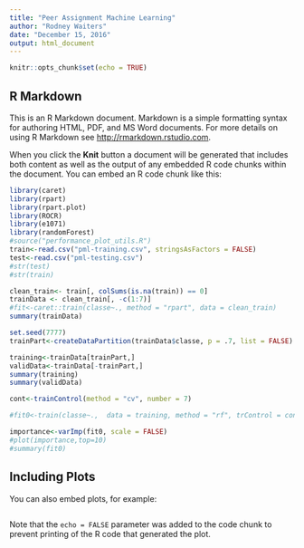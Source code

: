 ```yaml
---
title: "Peer Assignment Machine Learning"
author: "Rodney Waiters"
date: "December 15, 2016"
output: html_document
---
```


```r
knitr::opts_chunk$set(echo = TRUE)
```

## R Markdown

This is an R Markdown document. Markdown is a simple formatting syntax for authoring HTML, PDF, and MS Word documents. For more details on using R Markdown see <http://rmarkdown.rstudio.com>.

When you click the **Knit** button a document will be generated that includes both content as well as the output of any embedded R code chunks within the document. You can embed an R code chunk like this:

```r
library(caret)
library(rpart)
library(rpart.plot)
library(ROCR)
library(e1071)
library(randomForest)
#source("performance_plot_utils.R")
train<-read.csv("pml-training.csv", stringsAsFactors = FALSE)
test<-read.csv("pml-testing.csv")
#str(test)
#str(train)

clean_train<- train[, colSums(is.na(train)) == 0]
trainData <- clean_train[, -c(1:7)]
#fit<-caret::train(classe~., method = "rpart", data = clean_train)
summary(trainData)

set.seed(7777)
trainPart<-createDataPartition(trainData$classe, p = .7, list = FALSE)

training<-trainData[trainPart,]
validData<-trainData[-trainPart,]
summary(training)
summary(validData)

cont<-trainControl(method = "cv", number = 7)

#fit0<-train(classe~.,  data = training, method = "rf", trControl = cont)

importance<-varImp(fit0, scale = FALSE)
#plot(importance,top=10)
#summary(fit0)
```

## Including Plots

You can also embed plots, for example:

```r

```

Note that the `echo = FALSE` parameter was added to the code chunk to prevent printing of the R code that generated the plot.
